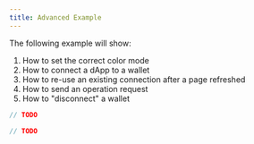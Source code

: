 ```yaml
---
title: Advanced Example
---
```


The following example will show:

1. How to set the correct color mode
2. How to connect a dApp to a wallet
3. How to re-use an existing connection after a page refreshed
4. How to send an operation request
5. How to "disconnect" a wallet

<!-- embedme example-advanced.beacon.ts -->

```ts
// TODO
```

<!-- embedme example-advanced.taquito.ts -->

```ts
// TODO
```
